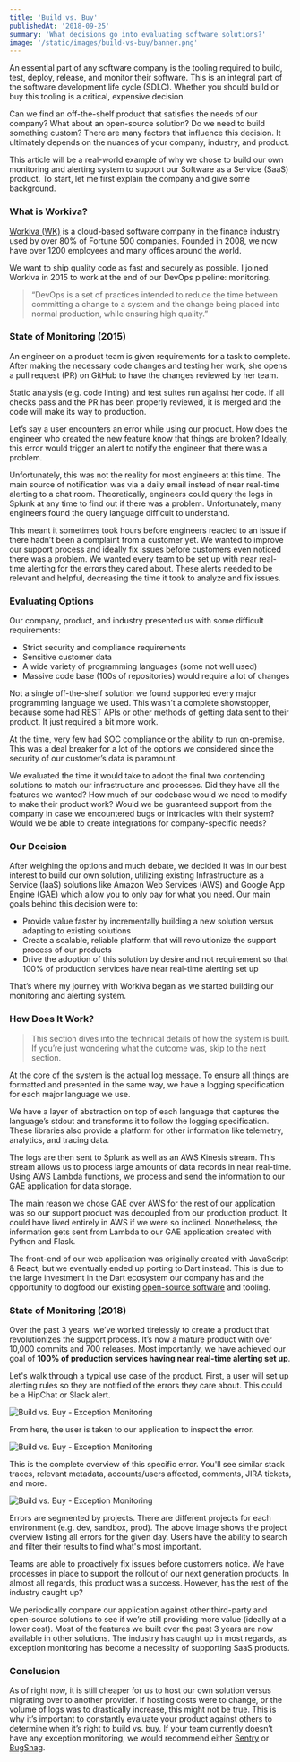 ```yaml
---
title: 'Build vs. Buy'
publishedAt: '2018-09-25'
summary: 'What decisions go into evaluating software solutions?'
image: '/static/images/build-vs-buy/banner.png'
---
```


An essential part of any software company is the tooling required to build, test, deploy, release, and monitor their software. This is an integral part of the software development life cycle (SDLC). Whether you should build or buy this tooling is a critical, expensive decision.

Can we find an off-the-shelf product that satisfies the needs of our company? What about an open-source solution? Do we need to build something custom? There are many factors that influence this decision. It ultimately depends on the nuances of your company, industry, and product.

This article will be a real-world example of why we chose to build our own monitoring and alerting system to support our Software as a Service (SaaS) product. To start, let me first explain the company and give some background.

### What is Workiva?

[Workiva (WK)](https://www.workiva.com/) is a cloud-based software company in the finance industry used by over 80% of Fortune 500 companies. Founded in 2008, we now have over 1200 employees and many offices around the world.

We want to ship quality code as fast and securely as possible. I joined Workiva in 2015 to work at the end of our DevOps pipeline: monitoring.

> “DevOps is a set of practices intended to reduce the time between committing a change to a system and the change being placed into normal production, while ensuring high quality.”

### State of Monitoring (2015)

An engineer on a product team is given requirements for a task to complete. After making the necessary code changes and testing her work, she opens a pull request (PR) on GitHub to have the changes reviewed by her team.

Static analysis (e.g. code linting) and test suites run against her code. If all checks pass and the PR has been properly reviewed, it is merged and the code will make its way to production.

Let’s say a user encounters an error while using our product. How does the engineer who created the new feature know that things are broken? Ideally, this error would trigger an alert to notify the engineer that there was a problem.

Unfortunately, this was not the reality for most engineers at this time. The main source of notification was via a daily email instead of near real-time alerting to a chat room. Theoretically, engineers could query the logs in Splunk at any time to find out if there was a problem. Unfortunately, many engineers found the query language difficult to understand.

This meant it sometimes took hours before engineers reacted to an issue if there hadn’t been a complaint from a customer yet. We wanted to improve our support process and ideally fix issues before customers even noticed there was a problem. We wanted every team to be set up with near real-time alerting for the errors they cared about. These alerts needed to be relevant and helpful, decreasing the time it took to analyze and fix issues.

### Evaluating Options

Our company, product, and industry presented us with some difficult requirements:

- Strict security and compliance requirements
- Sensitive customer data
- A wide variety of programming languages (some not well used)
- Massive code base (100s of repositories) would require a lot of changes

Not a single off-the-shelf solution we found supported every major programming language we used. This wasn’t a complete showstopper, because some had REST APIs or other methods of getting data sent to their product. It just required a bit more work.

At the time, very few had SOC compliance or the ability to run on-premise. This was a deal breaker for a lot of the options we considered since the security of our customer’s data is paramount.

We evaluated the time it would take to adopt the final two contending solutions to match our infrastructure and processes. Did they have all the features we wanted? How much of our codebase would we need to modify to make their product work? Would we be guaranteed support from the company in case we encountered bugs or intricacies with their system? Would we be able to create integrations for company-specific needs?

### Our Decision

After weighing the options and much debate, we decided it was in our best interest to build our own solution, utilizing existing Infrastructure as a Service (IaaS) solutions like Amazon Web Services (AWS) and Google App Engine (GAE) which allow you to only pay for what you need. Our main goals behind this decision were to:

- Provide value faster by incrementally building a new solution versus adapting to existing solutions
- Create a scalable, reliable platform that will revolutionize the support process of our products
- Drive the adoption of this solution by desire and not requirement so that 100% of production services have near real-time alerting set up

That’s where my journey with Workiva began as we started building our monitoring and alerting system.

### How Does It Work?

> This section dives into the technical details of how the system is built. If you’re just wondering what the outcome was, skip to the next section.

At the core of the system is the actual log message. To ensure all things are formatted and presented in the same way, we have a logging specification for each major language we use.

We have a layer of abstraction on top of each language that captures the language’s stdout and transforms it to follow the logging specification. These libraries also provide a platform for other information like telemetry, analytics, and tracing data.

The logs are then sent to Splunk as well as an AWS Kinesis stream. This stream allows us to process large amounts of data records in near real-time. Using AWS Lambda functions, we process and send the information to our GAE application for data storage.

The main reason we chose GAE over AWS for the rest of our application was so our support product was decoupled from our production product. It could have lived entirely in AWS if we were so inclined. Nonetheless, the information gets sent from Lambda to our GAE application created with Python and Flask.

The front-end of our web application was originally created with JavaScript & React, but we eventually ended up porting to Dart instead. This is due to the large investment in the Dart ecosystem our company has and the opportunity to dogfood our existing [open-source software](http://workiva.github.io/) and tooling.

### State of Monitoring (2018)

Over the past 3 years, we’ve worked tirelessly to create a product that revolutionizes the support process. It’s now a mature product with over 10,000 commits and 700 releases. Most importantly, we have achieved our goal of **100% of production services having near real-time alerting set up**.

Let's walk through a typical use case of the product. First, a user will set up alerting rules so they are notified of the errors they care about. This could be a HipChat or Slack alert.

![Build vs. Buy - Exception Monitoring](/static/images/build-vs-buy/hubble-alert.png)

From here, the user is taken to our application to inspect the error.

![Build vs. Buy - Exception Monitoring](/static/images/build-vs-buy/hubble-context-view.png)

This is the complete overview of this specific error. You'll see similar stack traces, relevant metadata, accounts/users affected, comments, JIRA tickets, and more.

![Build vs. Buy - Exception Monitoring](/static/images/build-vs-buy/hubble-errors-table.png)

Errors are segmented by projects. There are different projects for each environment (e.g. dev, sandbox, prod). The above image shows the project overview listing all errors for the given day. Users have the ability to search and filter their results to find what's most important.

Teams are able to proactively fix issues before customers notice. We have processes in place to support the rollout of our next generation products. In almost all regards, this product was a success. However, has the rest of the industry caught up?

We periodically compare our application against other third-party and open-source solutions to see if we’re still providing more value (ideally at a lower cost). Most of the features we built over the past 3 years are now available in other solutions. The industry has caught up in most regards, as exception monitoring has become a necessity of supporting SaaS products.

### Conclusion

As of right now, it is still cheaper for us to host our own solution versus migrating over to another provider. If hosting costs were to change, or the volume of logs was to drastically increase, this might not be true. This is why it’s important to constantly evaluate your product against others to determine when it’s right to build vs. buy. If your team currently doesn’t have any exception monitoring, we would recommend either [Sentry](https://sentry.io/) or [BugSnag](https://www.bugsnag.com/).
